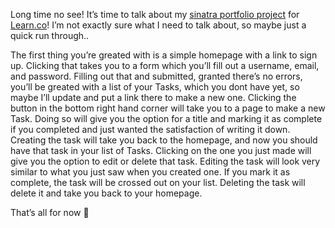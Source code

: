 


Long time no see! It’s time to talk about my [sinatra portfolio project](https://github.com/mcansh/sinatra-project) for [Learn.co](https://learn.co)! I’m not exactly sure what I need to talk about, so maybe just a quick run through..

The first thing you’re greated with is a simple homepage with a link to sign up. Clicking that takes you to a form which you’ll fill out a username, email, and password. Filling out that and submitted, granted there’s no errors, you’ll be greated with a list of your Tasks, which you dont have yet, so maybe I’ll update and put a link there to make a new one. Clicking the button in the bottom right hand corner will take you to a page to make a new Task. Doing so will give you the option for a title and marking it as complete if you completed and just wanted the satisfaction of writing it down. Creating the task will take you back to the homepage, and now you should have that task in your list of Tasks. Clicking on the one you just made will give you the option to edit or delete that task. Editing the task will look very similar to what you just saw when you created one. If you mark it as complete, the task will be crossed out on your list. Deleting the task will delete it and take you back to your homepage.

That’s all for now 👋
